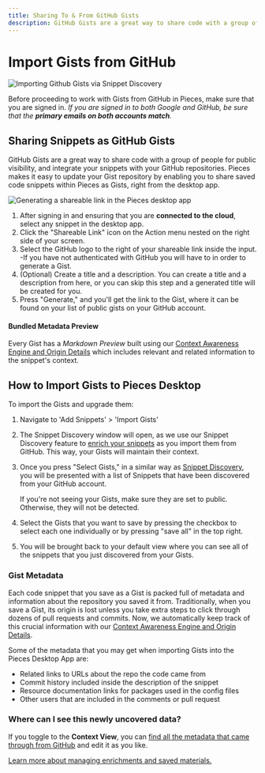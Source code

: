 ```yaml
---
title: Sharing To & From GitHub Gists
description: GitHub Gists are a great way to share code with a group of people for public visibility, and integrate your snippets with your GitHub repositories.
---
```


# Import Gists from GitHub

<Image zoom src="https://storage.googleapis.com/pieces_static_resources/pfd_wiki/IMPORT_GIST.gif" alt="Importing Github Gists via Snippet Discovery" />

Before proceeding to work with Gists from GitHub in Pieces, make sure that you are signed in. _If you are signed in to both Google and GitHub, be sure that the **primary emails on both accounts match**._

## Sharing Snippets as GitHub Gists

GitHub Gists are a great way to share code with a group of people for public visibility, and integrate your snippets with your GitHub repositories. Pieces makes it easy to update your Gist repository by enabling you to share saved code snippets within Pieces as Gists, right from the desktop app.

<Image zoom alt="Generating a shareable link in the Pieces desktop app" src="https://storage.googleapis.com/pieces_static_resources/pfd_wiki/SHAREABLE_LINK.gif" />

1. After signing in and ensuring that you are **connected to the cloud**, select any snippet in the desktop app.
2. Click the "Shareable Link" icon on the Action menu nested on the right side of your screen.
3. Select the GitHub logo to the right of your shareable link inside the input.
    -If you have not authenticated with GitHub you will have to in order to generate a Gist.
4. (Optional) Create a title and a description. You can create a title and a description from here, or you can skip this step and a generated title will be created for you.
5. Press "Generate," and you'll get the link to the Gist, where it can be found on your list of public gists on your GitHub account.

#### Bundled Metadata Preview
Every Gist has a _Markdown Preview_ built using our <a target="_blank" href="{{ links.internal.context_awareness_engine.origin_details }}">Context Awareness Engine and Origin Details</a> which includes relevant and related information to the snippet's context.


## How to Import Gists to Pieces Desktop

To import the Gists and upgrade them:
1. Navigate to 'Add Snippets' > 'Import Gists'
2. The Snippet Discovery window will open, as we use our Snippet Discovery feature to [enrich your snippets](/features/auto-enrichment) as you import them from GitHub. This way, your Gists will maintain their context.
3. Once you press "Select Gists," in a similar way as [Snippet Discovery](/product-highlights-and-benefits/in-project-snippet-discovery), you will be presented with a list of Snippets that have been discovered from your GitHub account.

    If you're not seeing your Gists, make sure they are set to public. Otherwise, they will not be detected.
4. Select the Gists that you want to save by pressing the checkbox to select each one individually or by pressing "save all" in the top right.
5. You will be brought back to your default view where you can see all of the snippets that you just discovered from your Gists.

### Gist Metadata
Each code snippet that you save as a Gist is packed full of metadata and information about the repository you saved it from. Traditionally, when you save a Gist, its origin is lost unless you take extra steps to click through dozens of pull requests and commits. Now, we automatically keep track of this crucial information with our <a target="_blank" href="{{ links.internal.context_awareness_engine.origin_details }}">Context Awareness Engine and Origin Details</a>.

Some of the metadata that you may get when importing Gists into the Pieces Desktop App are:
- Related links to URLs about the repo the code came from
- Commit history included inside the description of the snippet
- Resource documentation links for packages used in the config files
- Other users that are included in the comments or pull request

### Where can I see this newly uncovered data?
If you toggle to the **Context View**, you can [find all the metadata that came through from GitHub](/features/auto-enrichment) and edit it as you like.

[Learn more about managing enrichments and saved materials.](/features/managing-saved-materials)